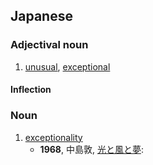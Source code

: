 ==Japanese==
{{ja-kanjitab|い|すう|yomi=on}}

===Adjectival noun===
{{ja-adj|infl=na|いすう}}

# [[unusual]], [[exceptional]]

====Inflection====
{{ja-na|いすう}}

===Noun===
{{ja-noun|いすう}}

# [[exceptionality]]
#* '''1968''', 中島敦, [[:ja:s:光と風と夢|光と風と夢]]:
#*: {{ja-usex|ポリネシア人としては'''異数'''のことだ。|ポリネシア-じん として は '''いすう''' の こと だ。|It was an unusual thing for a Polynesian.}}